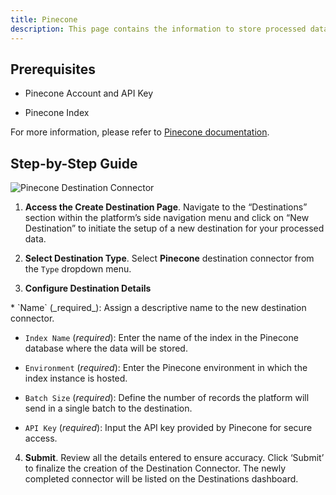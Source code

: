 ```yaml
---
title: Pinecone
description: This page contains the information to store processed data to Pinecone vector database.
---
```


## Prerequisites

*   Pinecone Account and API Key
    
*   Pinecone Index
    

For more information, please refer to [Pinecone documentation](https://docs.pinecone.io/docs/quickstart).

## Step-by-Step Guide

![Pinecone Destination Connector](/img/platform/Destination-Pinecone.png)

1.  **Access the Create Destination Page**. Navigate to the “Destinations” section within the platform’s side navigation menu and click on “New Destination” to initiate the setup of a new destination for your processed data.
    
2.  **Select Destination Type**. Select **Pinecone** destination connector from the `Type` dropdown menu.
    
3.  **Configure Destination Details**
    
<Note>
*   `Name` (_required_): Assign a descriptive name to the new destination connector.
    
*   `Index Name` (_required_): Enter the name of the index in the Pinecone database where the data will be stored.
    
*   `Environment` (_required_): Enter the Pinecone environment in which the index instance is hosted.
    
*   `Batch Size` (_required_): Define the number of records the platform will send in a single batch to the destination.
    
*   `API Key` (_required_): Input the API key provided by Pinecone for secure access.
</Note> 

4.  **Submit**. Review all the details entered to ensure accuracy. Click ‘Submit’ to finalize the creation of the Destination Connector. The newly completed connector will be listed on the Destinations dashboard.